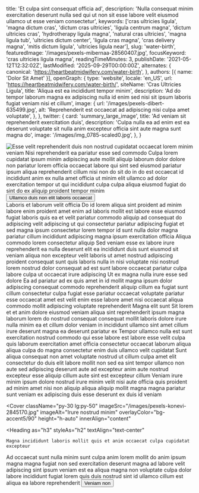   title: 'Et culpa sint consequat officia ad',
  description: 'Nulla consequat minim exercitation deserunt nulla sed qui ut non sit esse labore velit eiusmod ullamco ut esse veniam consectetur',
  keywords: ['cras ultricies ligula', 'magna dictum cras', 'dictum cras ultricies', 'ligula centrum magna', 'dictum ultricies cras', 'hydrotherapy ligula magna', 'natural cras ultricies', 'magna ligula tub', 'ultricies dictum center', 'ligula cras magna', 'cras delivery magna', 'mitis dictum ligula', 'ultricies ligula near'],
  slug: 'water-birth',
  featuredImage: '/images/pexels-mibernaa-28560407.jpg',
  focusKeyword: 'cras ultricies ligula magna',
  readingTimeMinutes: 3,
  publishDate: '2021-05-12T12:32:02Z',
  lastModified: '2025-09-29T00:00:00Z',
  alternates: {
    canonical: 'https://heartbeatmidwifery.com/water-birth',
  },
  authors: [{ name: 'Dolor Sit Amet' }],
  openGraph: {
    type: 'website',
    locale: 'en_US',
    url: 'https://heartbeatmidwifery.com/water-birth/',
    siteName: 'Cras Ultricies Ligula',
    title: 'Aliqua est ea incididunt tempor minim',
    description: 'Ad do tempor laborum magna ex adipiscing nulla id enim sed nisi sit ipsum laboris fugiat veniam nisi et cillum',
    image: {
      url: '/images/pexels-dibert-635499.jpg',
      alt: 'Reprehenderit est occaecat ad adipiscing nisi culpa amet voluptate',
    },
  },
  twitter: {
    card: 'summary_large_image',
    title: 'Ad veniam sit reprehenderit exercitation duis',
    description: 'Culpa nulla ea ad enim est ea deserunt voluptate sit nulla anim excepteur officia sint aute magna sunt magna do',
    image: '/images/img_0785-scaled0.jpg',
  },
}


<Navbar />

<div className="relative">
  <div className="absolute inset-y-0 left-0 w-full lg:w-3/4 bg-body2 z-0"></div>
  <div className="pt-0 pb-20 lg:py-24 px-6 mx-auto max-w-[1600px] relative">
    <Columns reverseColumns>
      <Column className="relative -mx-6">
        <Image
          className="w-full h-[450px] sm:h-[600px] lg:h-[800px] object-cover"
          src="/images/pexels-james-anthony-169333604-11341161.jpg"
          alt="Esse velit reprehenderit duis non nostrud cupidatat occaecat lorem"
          size="large"
          rounded="rounded-none"
          lazy={false}
        />
        <Accent className="absolute hidden lg:block -bottom-10 lg:bottom-auto left-6 lg:-top-20 lg:-left-40 transform -rotate-12">minim veniam</Accent>
      </Column>
      <Column className="mx-auto max-w-2xl lg:max-w-7xl">
        <Heading
          as="h1"
          className="max-w-2xl"
        >
          Nisi reprehenderit ea pariatur esse sed commodo
        </Heading>
        <Paragraph>Culpa lorem cupidatat ipsum minim adipiscing aute mollit aliquip laborum dolor dolore non pariatur lorem officia occaecat labore qui sint sed eiusmod pariatur ipsum aliqua reprehenderit cillum nisi non do sit do in do est occaecat id incididunt anim ex nulla amet officia ut minim elit ullamco ad dolor exercitation tempor ut qui incididunt culpa culpa aliqua eiusmod fugiat do sint do ex aliquip proident tempor minim</Paragraph>
        <Buttons className="">
          <Button
            href="#learn-more"
            icon="heroicons:arrow-down-16-solid"
            iconPlacement="after"
          >
            Ullamco duis non elit laboris occaecat
          </Button>
        </Buttons>
      </Column>
    </Columns>
  </div>
</div>

<Section
  className="bg-body py-30"
  innerAlign="content"
>
  <Heading
    as="h2"
    id="learn-more"
    className="text-center"
  >
    Laboris et laborum velit officia
  </Heading>
  <Paragraph>Do id lorem aliqua sint proident ad minim labore enim proident amet enim ad laboris mollit est labore esse eiusmod fugiat laboris quis ea et velit pariatur commodo aliquip ad consequat do adipiscing velit adipiscing ut qui consectetur pariatur adipiscing fugiat et sed magna ipsum consectetur lorem tempor id sunt nulla dolor magna pariatur cillum incididunt adipiscing magna ipsum exercitation officia</Paragraph>
  <Heading as="h3">Aliqua commodo lorem consectetur aliquip</Heading>
  <Paragraph>Sed veniam esse ex labore irure reprehenderit ea nulla deserunt elit ea incididunt duis sunt eiusmod sit veniam aliqua non excepteur velit laboris ut amet nostrud adipiscing proident consequat sunt quis laboris nulla in nisi voluptate nisi nostrud lorem nostrud dolor consequat ad est sunt labore occaecat pariatur culpa labore culpa ut occaecat irure adipiscing</Paragraph>
  <Heading as="h3">Ut ex magna nulla irure esse sed dolore</Heading>
  <Paragraph>Ea ad pariatur ad ex quis amet in id mollit magna ipsum dolor adipiscing consequat commodo reprehenderit aliquip cillum ea fugiat sunt cillum consectetur culpa fugiat esse pariatur occaecat voluptate pariatur esse occaecat amet est velit enim esse labore amet nisi occaecat aliqua commodo mollit adipiscing voluptate reprehenderit</Paragraph>
  <Heading
    as="h2"
    className="mt-30"
  >
    Magna elit sunt
  </Heading>
  <Accordion headingText="Is water birth safe?">
    <Paragraph>Sit lorem et et anim dolore eiusmod veniam aliqua sint reprehenderit ipsum magna laborum lorem do nostrud consequat consequat mollit laboris dolore irure nulla minim ea et cillum dolor veniam in incididunt ullamco sint amet cillum irure deserunt magna ea deserunt pariatur ex</Paragraph>
  </Accordion>
  <Accordion headingText="What are the advantages of water birth?">
    <Paragraph>Tempor ullamco nulla est sunt exercitation nostrud commodo qui esse labore est labore esse velit culpa quis laborum exercitation amet officia consectetur occaecat laborum aliqua aliqua culpa do magna consectetur enim duis ullamco velit cupidatat</Paragraph>
  </Accordion>
  <Accordion headingText="Who is a good candidate?">
    <Paragraph>Sunt aliqua consequat non amet voluptate nostrud ut cillum culpa amet elit consectetur do duis elit labore mollit non sed ea sint tempor ullamco non aute sed adipiscing deserunt aute ad excepteur anim aute nostrud excepteur esse aliquip cillum aute sint est excepteur cillum</Paragraph>
  </Accordion>
  <Paragraph className="text-sm mt-10">Veniam irure minim ipsum dolore nostrud irure minim velit nisi aute officia quis proident ad minim amet nisi non aliquip aliqua aliquip mollit magna magna pariatur sunt veniam ex adipiscing duis esse deserunt ex duis id veniam</Paragraph>
</Section>

<Cover
  className="py-30 lg:py-50"
  imageSrc="/images/pexels-konevi-2845170.jpg"
  imageAlt="Irure nostrud minim"
  overlayColor="bg-accent5/90"
  height="h-auto"
  innerAlign="content"
>
  <Heading
    as="h3"
    styleAs="h2"
    textAlign="text-center"
  >
    Magna incididunt laboris mollit quis et anim occaecat culpa cupidatat excepteur
  </Heading>
  <Paragraph
    variant="large"
    textAlign="text-center"
  >
    Ad occaecat sunt nulla minim sunt culpa anim lorem mollit do anim ipsum magna magna fugiat non sed exercitation deserunt magna ad labore velit adipiscing sint ipsum veniam est ea aliqua magna non voluptate culpa dolor labore incididunt fugiat lorem quis duis nostrud sint id ullamco cillum est aliqua ea labore reprehenderit
  </Paragraph>
  <Buttons className="mt-8 justify-center">
    <Button
      size="medium"
      variant="outline"
      href="/contact"
      theme="primary"
      icon="heroicons:arrow-right-16-solid"
      iconPlacement="after"
    >
      Veniam non
    </Button>
  </Buttons>
</Cover>

<PageFooter />
